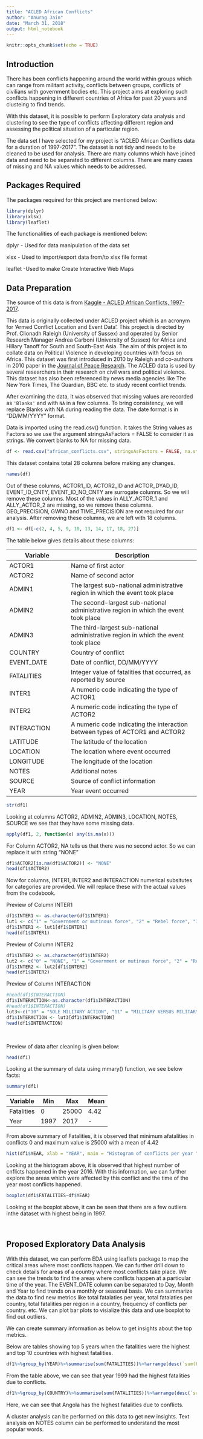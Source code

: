 ```yaml
---
title: "ACLED African Conflicts"
author: "Anurag Jain"
date: "March 31, 2018"
output: html_notebook
---
```


```r
knitr::opts_chunk$set(echo = TRUE)
```

## Introduction
<!-- 
1.1 Provide an introduction that explains the problem statement you are addressing. Why should I be interested in this? 
1.2 Provide a short explanation of how you plan to address this problem statement (the data used and the methodology employed) 
1.3 Discuss your current proposed approach/analytic technique you think will address (fully or partially) this problem. 
1.4 Explain how your analysis will help the consumer of your analysis.
-->
There has been conflicts happening around the world within groups which can range from militant activity, conflicts between groups, conflicts of civilians with government bodies etc. This project aims at exploring such conflicts happening in different countries of Africa for past 20 years and clusteing to find trends.

With this dataset, it is possible to perform Exploratory data analysis and clustering to see the type of conflicts affecting different region and assessing the political situation of a particular region. 

The data set I have selected for my project is "ACLED African Conflicts data for a duration of 1997-2017". The dataset is not tidy and needs to be cleaned to be used for analysis. There are many columns which have joined data and need to be separated to different columns. There are many cases of missing and NA values which needs to be addressed.


## Packages Required
<!--
2.1 All packages used are loaded upfront so the reader knows which are required to replicate the analysis. 
2.2 Messages and warnings resulting from loading the package are suppressed. 
2.3 Explanation is provided regarding the purpose of each package (there are over 10,000 packages, don't assume that I know why you loaded each package).
-->
The packages required for this project are mentioned below:

```r
library(dplyr)
library(xlsx)
library(leaflet)
```

The functionalities of each package is mentioned below:

dplyr - Used for data manipulation of the data set 

xlsx - Used to import/export data from/to xlsx file format

leaflet -Used to make Create Interactive Web Maps

## Data Preparation
<!--
3.1 Original source where the data was obtained is cited and, if possible, hyperlinked. 
3.2 Source data is thoroughly explained (i.e. what was the original purpose of the data, when was it collected, how many variables did the original have, explain any peculiarities of the source data such as how missing values are recorded, or how data was imputed, etc.). 
 
-->

The source of this data is from [Kaggle - ACLED African Conflicts, 1997-2017](https://www.kaggle.com/jboysen/african-conflicts).

This data is originally collected under ACLED project which is an acronym for 'Armed Conflict Location and Event Data'. This project is directed by Prof. Clionadh Raleigh (University of Sussex) and operated by Senior Research Manager Andrea Carboni (University of Sussex) for Africa and Hillary Tanoff for South and South-East Asia. The aim of this project is to collate data on Political Violence in developing countries with focus on Africa. This dataset was first introduced in 2010 by Raleigh and co-authors in 2010 paper in the [Journal of Peace Research](https://en.wikipedia.org/wiki/Journal_of_Peace_Research). The ACLED data is used by several researchers in their research on civil wars and political violence. This dataset has also been referenced by news media agencies like The New York Times, The Guardian, BBC etc. to study recent conflict trends.

After examining the data, it was observed that missing values are recorded as `'Blanks'` and with `NA` in a few columns. To bring consistency, we will replace Blanks with NA during reading the data. The date format is in "DD/MM/YYYY" format.

<!--
3.3 Data importing and cleaning steps are explained in the text (tell me why you are doing the data cleaning activities that you perform) and follow a logical process.
-->
Data is imported using the read.csv() function. It takes the String values as Factors so we use the argument stringsAsFactors = FALSE to consider it as strings. We convert blanks to NA for missing data.

```r
df <- read.csv("african_conflicts.csv", stringsAsFactors = FALSE, na.strings = "")
```

This dataset contains total 28 columns before making any changes.

```r
names(df)
```

Out of these columns, ACTOR1_ID, ACTOR2_ID and ACTOR_DYAD_ID, EVENT_ID_CNTY, EVENT_ID_NO_CNTY are surrogate columns. So we will remove these columns. Most of the values in ALLY_ACTOR_1 and ALLY_ACTOR_2 are missing, so we remove these columns. GEO_PRECISION, GWNO and TIME_PRECISION are not required for our analysis.
After removing these columns, we are left with 18 columns.

```r
df1 <- df[-c(2, 4, 5, 9, 10, 13, 14, 17, 18, 27)]
```

The table below gives details about these columns:

  Variable    | Description |
--------------------- | -------------------------------------------|
ACTOR1 | Name of first actor|
ACTOR2  | Name of second actor|
ADMIN1 | The largest sub-national administrative region in which the event took place|
ADMIN2 | The second-largest sub-national administrative region in which the event took place|
ADMIN3 | The third-largest sub-national administrative region in which the event took place|
COUNTRY | Country of conflict|
EVENT_DATE | Date of conflict, DD/MM/YYYY|
FATALITIES | Integer value of fatalities that occurred, as reported by source|
 INTER1 | A numeric code indicating the type of ACTOR1|
 INTER2 | A numeric code indicating the type of ACTOR2|
 INTERACTION | A numeric code indicating the interaction between types of ACTOR1 and ACTOR2|
LATITUDE | The latitude of the location|
LOCATION | The location where event occurred|
LONGITUDE | The longitude of the location|
NOTES | Additional notes|
SOURCE | Source of conflict information|
YEAR      |  Year event occurred|

```r
str(df1)
```




<!--
Removing blank cells
-->

Looking at columns ACTOR2, ADMIN2, ADMIN3, LOCATION, NOTES, SOURCE we see that they have some missing data.
```r
apply(df1, 2, function(x) any(is.na(x)))
```
For Column ACTOR2, NA tells us that there was no second actor. So we can replace it with string "NONE"

```r
df1$ACTOR2[is.na(df1$ACTOR2)] <- "NONE"
head(df1$ACTOR2)
```
Now for columns, INTER1, INTER2 and INTERACTION numerical subsitutes for categories are provided. We will replace these with the actual values from the codebook.

Preview of Column INTER1
```r

df1$INTER1 <- as.character(df1$INTER1)
lut1 <- c("1" = "Government or mutinous force", "2" = "Rebel force", "3" = "Political militia", "4" = "Ethnic militia", "5" = "Rioters", "6" = "Protesters", "7" = "Civilians", "8" = "Outside/external force")
df1$INTER1 <- lut1[df1$INTER1]
head(df1$INTER1)
```

Preview of Column INTER2

```r
df1$INTER2 <- as.character(df1$INTER2)
lut2 <- c("0" = "NONE", "1" = "Government or mutinous force", "2" = "Rebel force", "3" = "Political militia", "4" = "Ethnic militia", "5" = "Rioters", "6" = "Protesters", "7" = "Civilians", "8" = "Outside/external force")
df1$INTER2 <- lut2[df1$INTER2]
head(df1$INTER2)
```


Preview of Column INTERACTION

```r
#head(df1$INTERACTION)
df1$INTERACTION<-as.character(df1$INTERACTION)
#head(df1$INTERACTION)
lut3<-c("10" = "SOLE MILITARY ACTION", "11" = "MILITARY VERSUS MILITARY", "12" = "MILITARY VERSUS REBELS", "13" = "MILITARY VERSUS POLITICAL MILITIA", "14" = "MILITARY VERSUS COMMUNAL MILITIA", "15" = "MILITARY VERSUS RIOTERS", "16" = "MILITARY VERSUS PROTESTERS", "17" = "MILITARY VERSUS CIVILIANS", "18" = "MILITARY VERSUS OTHER", "20" = "SOLE REBEL ACTION ", "22" = "REBELS VERSUS REBELS", "23" = "REBELS VERSUS POLITICAL MILIITA", "24" = "REBELS VERSUS COMMUNAL MILITIA", "25" = "REBELS VERSUS RIOTERS", "26" = "REBELS VERSUS PROTESTERS", "27" = "REBELS VERSUS CIVILIANS", "28" = "REBELS VERSUS OTHERS", "30" = "SOLE POLITICAL MILITIA ACTION","33" = "POLITICAL MILITIA VERSUS POLITICAL MILITIA", "34" = "POLITICAL MILITIA VERSUS COMMUNAL MILITIA", "35" = "POLITICAL MILITIA VERSUS RIOTERS", "36" = "POLITICAL MILITIA VERSUS PROTESTERS", "37" = "POLITICAL MILITIA VERSUS CIVILIANS", "38" = "POLITICAL MILITIA VERSUS OTHERS", "40" = "SOLE COMMUNAL MILITIA ACTION", "44" = "COMMUNAL MILITIA VERSUS COMMUNAL MILITIA", "45" = "COMMUNAL MILITIA VERSUS RIOTERS", "46" = "COMMUNAL MILITIA VERSUS PROTESTERS", "47" = "COMMUNAL MILITIA VERSUS CIVILIANS", "48" = "COMMUNAL MILITIA VERSUS OTHER","50" = "SOLE RIOTER ACTION", "55" = "RIOTERS VERSUS RIOTERS", "56" = "RIOTERS VERSUS PROTESTERS", "57" = "RIOTERS VERSUS CIVILIANS", "58" = "RIOTERS VERSUS OTHERS", "60" = "SOLE PROTESTER ACTION", "66" = "PROTESTERS VERSUS PROTESTERS", "67" = "PROTESTERS VERSUS CIVILIANS", "68" = "PROTESTERS VERSUS OTHER", "70" = "SOLE CIVILIANS", "77" = "CIVILIANS VERSUS CIVILIANS", "78" = "OTHER ACTOR VERSUS CIVILIANS", "80" = "SOLE OTHER ACTION", "88" = "OTHERS VERSUS OTHERS")
df1$INTERACTION <- lut3[df1$INTERACTION]
head(df1$INTERACTION)
```

<br />

<!--
3.4 Once your data is clean, show what the final data set looks like. However, do not print off a data frame with 200+ rows; show me the data in the most condensed form possible. 
3.5 Provide summary information about the variables of concern in your cleaned data set. Do not just print off a bunch of code chunks with str(), summary(), etc. Rather, provide me with a consolidated explanation, either with a table that provides summary info for each variable or a nicely written summary paragraph with inline code.

-->

Preview of data after cleaning is given below:


```r

head(df1)
```

Looking at the summary of data using mmary() function, we see below facts:

```r

summary(df1)
```


  Variable    | Min           |Max          |Mean     |
------------- | ------------- |-------------|---------|
Fatalities    | 0        |  25000           |    4.42     |
Year        | 1997        |   2017          |     -    |

From above summary of Fatalities, it is observed that minimum afatalities in conflicts 0 and maximum value is 25000 with a mean of 4.42


```r
hist(df1$YEAR, xlab = "YEAR", main = "Histogram of conflicts per year ")
```
Looking at the histogram above, it is observed that highest number of cnflicts happened in the year 2016. With this information, we can further explore the areas which were affected by this conflict and the time of the year most conflicts happened.

```r
boxplot(df1$FATALITIES~df$YEAR)
```

Looking at the boxplot above, it can be seen that there are a few outliers inthe dataset with highest being in 1997.

<br />

## Proposed Exploratory Data Analysis
<!--
4.1 Discuss how you plan to uncover new information in the data that is not self-evident. What are different ways you could look at this data to answer the questions you want to answer? Do you plan to slice and dice the data in different ways, create new variables, or join separate data frames to create new summary information? How could you summarize your data to answer key questions? 
4.2 What types of plots and tables will help you to illustrate the findings to your questions? 
4.3 What do you not know how to do right now that you need to learn to answer your questions? 
4.4 Do you plan on incorporating any machine learning techniques (i.e. linear regression, discriminant analysis, cluster analysis) to answer your questions? 
-->

With this dataset, we can perform EDA using leaflets package to map the critical areas where most conflicts happen. We can further drill down to check details for areas of a country where most conflicts take place. 
We can see the trends to find the areas where conflicts happen at a particular time of the year. The EVENT_DATE column can be separated to Day, Month and Year to find trends on a monthly or seasonal basis. We can summarize the data to find new metrics like total fatalaties per year, total fatalaties per country, total fatalities per region in a country, frequency of conflicts per country. etc. We can plot bar plots to visialize this data and use boxplot to find out outliers. 


We can create summary information as below to get insights about the top metrics. 

Below are tables showing top 5 years when the fatalities were the highest and top 10 countries with highest fatalities.


```r
df1%>%group_by(YEAR)%>%summarise(sum(FATALITIES))%>%arrange(desc(`sum(FATALITIES)`))%>%head(n=5)

```

From the table above, we can see that year 1999 had the highest fatalities due to conflicts.

```r

df1%>%group_by(COUNTRY)%>%summarise(sum(FATALITIES))%>%arrange(desc(`sum(FATALITIES)`))%>%head(n=10)
```
Here, we can see that Angola has the highest fatalities due to conflicts.

<!--

## Formatting & Other Requirements

7.1 All code is visible, proper coding style is followed, and code is well commented (see section regarding syle). 
7.2 Coding is systematic - complicated problem broken down into sub-problems that are individually much simpler. Code is efficient, correct, and minimal. Code uses appropriate data structure (list, data frame, vector/matrix/array). Code checks for common errors. 
7.3 Achievement, mastery, cleverness, creativity: Tools and techniques from the course are applied very competently and, perhaps,somewhat creatively. Perhaps student has gone beyond what was expected and required, e.g., extraordinary effort, additional tools not addressed by this course, unusually sophisticated application of tools from course. 
7.4 .Rmd fully executes without any errors and HTML produced matches the HTML report submitted by student.
-->

A cluster analysis can be performed on this data to get new insights. Text analysis on NOTES column can be performed to understand the most popular words.

<br />
<br />
<br />


